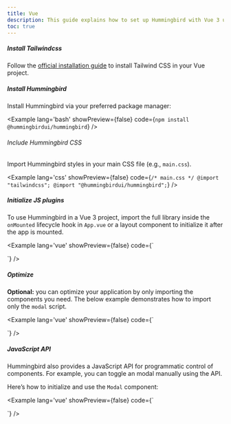 ```yaml
---
title: Vue
description: This guide explains how to set up Hummingbird with Vue 3 using Tailwind CSS. It covers project setup, configuration, and usage so you can quickly build and style components in your Vue app.
toc: true
---
```



##### Install Tailwindcss

Follow the <a href="https://tailwindcss.com/docs/installation" target="_blank" rel="noopener noreferrer">official installation guide</a> to install Tailwind CSS in your Vue project.

##### Install Hummingbird

Install Hummingbird via your preferred package manager:

<Example lang='bash' showPreview={false} code={`npm install @hummingbirdui/hummingbird`} />

###### Include Hummingbird CSS

Import Hummingbird styles in your main CSS file (e.g., `main.css`).

<Example lang='css' showPreview={false} 
  code={`/* main.css */
  @import "tailwindcss";
  @import "@hummingbirdui/hummingbird";`} />


##### Initialize JS plugins

To use Hummingbird in a Vue 3 project, import the full library inside the `onMounted` lifecycle hook in `App.vue` or a layout component to initialize it after the app is mounted.

<Example lang='vue' showPreview={false} 
  code={`<script setup>

  // Initialize Hummingbird
  onMounted(() => {
    import('@hummingbirdui/hummingbird')
  })
  </script>

  <template>
    ...
  </template>`} />

##### Optimize

**Optional:** you can optimize your application by only importing the components you need. The below example demonstrates how to import only the `modal` script.

<Example lang='vue' showPreview={false} 
  code={`<script setup>

  onMounted(() => {
    // import('@hummingbirdui/hummingbird/lib/esm/scripts/alert');
    // import('@hummingbirdui/hummingbird/lib/esm/scripts/button');
    // import('@hummingbirdui/hummingbird/lib/esm/scripts/carousel');
    // import('@hummingbirdui/hummingbird/lib/esm/scripts/collapse');
    // import('@hummingbirdui/hummingbird/lib/esm/scripts/dropdown');
    import('@hummingbirdui/hummingbird/lib/esm/scripts/modal');
    // import('@hummingbirdui/hummingbird/lib/esm/scripts/offcanvas');
    // import('@hummingbirdui/hummingbird/lib/esm/scripts/popover');
    // import('@hummingbirdui/hummingbird/lib/esm/scripts/scrollspy');
    // import('@hummingbirdui/hummingbird/lib/esm/scripts/tab');
    // import('@hummingbirdui/hummingbird/lib/esm/scripts/toast');
    // import('@hummingbirdui/hummingbird/lib/esm/scripts/tooltip');
  })
  </script>

  <template>
    ...
  </template>`} />


##### JavaScript API

Hummingbird also provides a JavaScript API for programmatic control of components. For example, you can toggle an modal manually using the API.

Here’s how to initialize and use the `Modal` component:

<Example lang='vue' showPreview={false} 
  code={`<script>

  onMounted(() => {
    const myModal = new Modal('.modal');
    const openBtn = document.querySelector('[data-open-demo-modal]');

    openBtn.addEventListener('click', () => {
      myModal.toggle();
    })
  })
  </script>

  <template>
    <button class="btn btn-primary" data-open-demo-modal>Open</button>
    <div class="modal"> ... </div>
  </template>`} />
